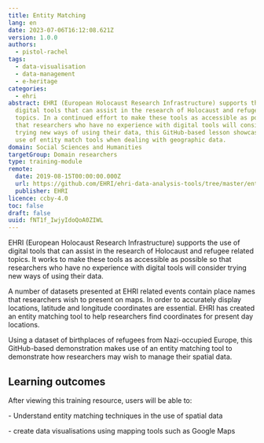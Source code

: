 ```yaml
---
title: Entity Matching
lang: en
date: 2023-07-06T16:12:08.621Z
version: 1.0.0
authors:
  - pistol-rachel
tags:
  - data-visualisation
  - data-management
  - e-heritage
categories:
  - ehri
abstract: EHRI (European Holocaust Research Infrastructure) supports the use of
  digital tools that can assist in the research of Holocaust and refugee related
  topics. In a continued effort to make these tools as accessible as possible so
  that researchers who have no experience with digital tools will consider
  trying new ways of using their data, this GitHub-based lesson showcases the
  use of entity match tools when dealing with geographic data.
domain: Social Sciences and Humanities
targetGroup: Domain researchers
type: training-module
remote:
  date: 2019-08-15T00:00:00.000Z
  url: https://github.com/EHRI/ehri-data-analysis-tools/tree/master/entity-matching
  publisher: EHRI
licence: ccby-4.0
toc: false
draft: false
uuid: fNT1f_IwjyIdoQoA0ZIWL
---
```

EHRI (European Holocaust Research Infrastructure) supports the use of digital tools that can assist in the research of Holocaust and refugee related topics. It works to make these tools as accessible as possible so that researchers who have no experience with digital tools will consider trying new ways of using their data.

A number of datasets presented at EHRI related events contain place names that researchers wish to present on maps. In order to accurately display locations, latitude and longitude coordinates are essential. EHRI has created an entity matching tool to help researchers find coordinates for present day locations.

Using a dataset of birthplaces of refugees from Nazi-occupied Europe, this GitHub-based demonstration makes use of an entity matching tool to demonstrate how researchers may wish to manage their spatial data.

## L﻿earning outcomes

A﻿fter viewing this training resource, users will be able to:

\- Understand entity matching techniques in the use of spatial data

\- create data visualisations using mapping tools such as Google Maps

<ExternalResource title="Interested in learning more?" subtitle="Check out Entity Matching" url="https://github.com/EHRI/ehri-data-analysis-tools/tree/master/entity-matching#readme" />